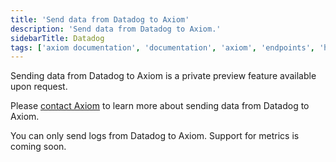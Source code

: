 ```yaml
---
title: 'Send data from Datadog to Axiom'
description: 'Send data from Datadog to Axiom.'
sidebarTitle: Datadog
tags: ['axiom documentation', 'documentation', 'axiom', 'endpoints', 'http', 'syslog', 'splunk', 'datadog', 'loki', 'honeycomb', 'javascript', 'python']
---
```


Sending data from Datadog to Axiom is a private preview feature available upon request.

Please [contact Axiom](https://axiom.co/migrations/datadog) to learn more about sending data from Datadog to Axiom.

<Note>
You can only send logs from Datadog to Axiom. Support for metrics is coming soon.
</Note>